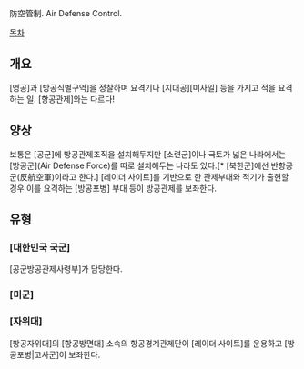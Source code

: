 防空管制. Air Defense Control.

[[목차]]
== 개요 ==
[영공]과 [방공식별구역]을 정찰하며 요격기나 [지대공][미사일] 등을 가지고 적을 요격하는 일. [항공관제]와는 다르다!
== 양상 ==
보통은 [공군]에 방공관제조직을 설치해두지만 [소련군]이나 국토가 넓은 나라에서는 [방공군](Air Defense Force)를 따로 설치해두는 나라도 있다.[* [북한군]에선 반항공군(反航空軍)이라고 한다.] [레이더 사이트]를 기반으로 한 관제부대와 적기가 출현할 경우 이를 요격하는 [방공포병] 부대 등이 방공관제를 보좌한다.
== 유형 ==
=== [대한민국 국군] ===
[공군방공관제사령부]가 담당한다.
=== [미군] ===
=== [자위대] ===
[항공자위대]의 [항공방면대] 소속의 항공경계관제단이 [레이더 사이트]를 운용하고 [방공포병|고사군]이 보좌한다.
